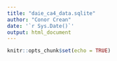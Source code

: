 ```yaml
---
title: "daie_ca4_data.sqlite"
author: "Conor Crean"
date: '`r Sys.Date()`'
output: html_document
---
```


```r
knitr::opts_chunk$set(echo = TRUE)
```


